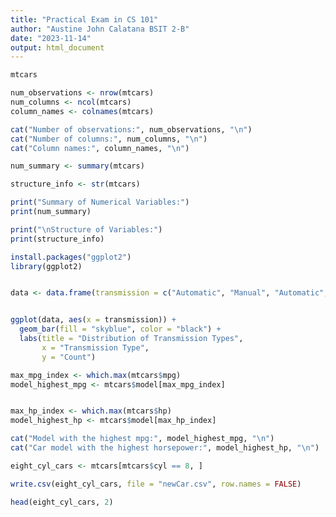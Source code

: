 ```yaml
---
title: "Practical Exam in CS 101"
author: "Austine John Calatana BSIT 2-B"
date: "2023-11-14"
output: html_document
---
```


``` r
mtcars
```
``` r
num_observations <- nrow(mtcars)
num_columns <- ncol(mtcars)
column_names <- colnames(mtcars)

cat("Number of observations:", num_observations, "\n")
cat("Number of columns:", num_columns, "\n")
cat("Column names:", column_names, "\n")
```
``` r
num_summary <- summary(mtcars)

structure_info <- str(mtcars)

print("Summary of Numerical Variables:")
print(num_summary)

print("\nStructure of Variables:")
print(structure_info)

```

``` r
install.packages("ggplot2")
library(ggplot2)


data <- data.frame(transmission = c("Automatic", "Manual", "Automatic", "Automatic", "Manual", "Manual", "Automatic", "Automatic", "Manual"))


ggplot(data, aes(x = transmission)) +
  geom_bar(fill = "skyblue", color = "black") +
  labs(title = "Distribution of Transmission Types",
       x = "Transmission Type",
       y = "Count")

```

``` r
max_mpg_index <- which.max(mtcars$mpg)
model_highest_mpg <- mtcars$model[max_mpg_index]


max_hp_index <- which.max(mtcars$hp)
model_highest_hp <- mtcars$model[max_hp_index]

cat("Model with the highest mpg:", model_highest_mpg, "\n")
cat("Car model with the highest horsepower:", model_highest_hp, "\n")
```

``` r
eight_cyl_cars <- mtcars[mtcars$cyl == 8, ]

write.csv(eight_cyl_cars, file = "newCar.csv", row.names = FALSE)

head(eight_cyl_cars, 2)

```



